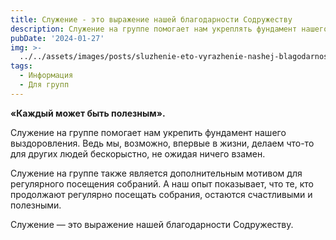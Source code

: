 ```yaml
---
title: Служение - это выражение нашей благодарности Содружеству
description: Служение на группе помогает нам укреплять фундамент нашего выздоровления!
pubDate: '2024-01-27'
img: >-
  ../../assets/images/posts/sluzhenie-eto-vyrazhenie-nashej-blagodarnosti-sodruzhestvu/img.jpg
tags:
  - Информация
  - Для групп
---
```


**«Каждый может быть полезным».** 
 
Служение на группе помогает нам укрепить фундамент нашего выздоровления. Ведь мы, возможно, впервые в жизни, делаем что-то для других людей бескорыстно, не ожидая ничего взамен.

Служение на группе также является дополнительным мотивом для регулярного посещения собраний. А наш опыт показывает, что те, кто продолжают регулярно посещать собрания, остаются счастливыми и полезными.

Служение — это выражение нашей благодарности Содружеству.